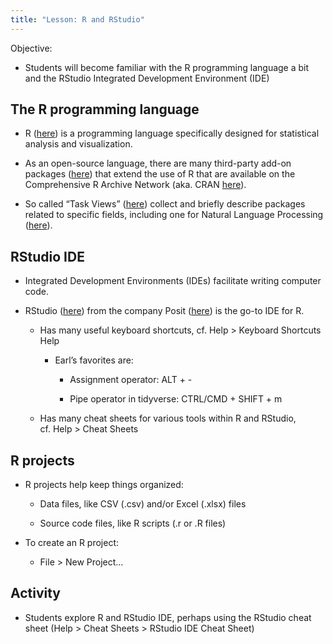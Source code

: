 ```yaml
---
title: "Lesson: R and RStudio"
---
```


Objective:

-   Students will become familiar with the R programming language a bit and the RStudio Integrated Development Environment (IDE)

## The R programming language

-   R ([here](https://www.r-project.org/)) is a programming language specifically designed for statistical analysis and visualization.

-   As an open-source language, there are many third-party add-on packages ([here](https://cran.r-project.org/web/packages/index.html)) that extend the use of R that are available on the Comprehensive R Archive Network (aka. CRAN [here](https://cran.r-project.org/index.html)).

-   So called "Task Views" ([here](https://cran.r-project.org/web/views/)) collect and briefly describe packages related to specific fields, including one for Natural Language Processing ([here](https://cran.r-project.org/view=NaturalLanguageProcessing)).

## RStudio IDE

-   Integrated Development Environments (IDEs) facilitate writing computer code.

-   RStudio ([here](https://posit.co/downloads/)) from the company Posit ([here](https://posit.co/)) is the go-to IDE for R.

    -   Has many useful keyboard shortcuts, cf. Help \> Keyboard Shortcuts Help

        -   Earl's favorites are:

            -   Assignment operator: ALT + -

            -   Pipe operator in tidyverse: CTRL/CMD + SHIFT + m

    -   Has many cheat sheets for various tools within R and RStudio, cf. Help \> Cheat Sheets

## R projects

-   R projects help keep things organized:

    -   Data files, like CSV (.csv) and/or Excel (.xlsx) files

    -   Source code files, like R scripts (.r or .R files)

-   To create an R project:

    -   File \> New Project...

## Activity

-   Students explore R and RStudio IDE, perhaps using the RStudio cheat sheet (Help \> Cheat Sheets \> RStudio IDE Cheat Sheet)
